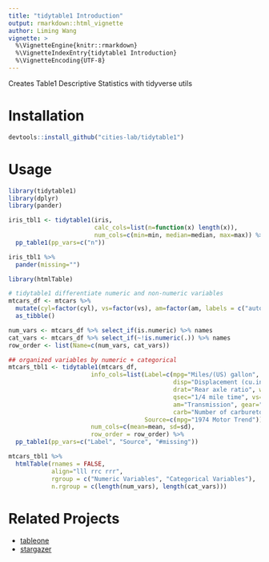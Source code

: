 ```yaml
---
title: "tidytable1 Introduction"
output: rmarkdown::html_vignette
author: Liming Wang
vignette: >
  %\VignetteEngine{knitr::rmarkdown}
  %\VignetteIndexEntry{tidytable1 Introduction}
  %\VignetteEncoding{UTF-8}
---
```


Creates Table1 Descriptive Statistics with tidyverse utils

# Installation

```r
devtools::install_github("cities-lab/tidytable1")
```

# Usage
```r
library(tidytable1)
library(dplyr)
library(pander)

iris_tbl1 <- tidytable1(iris,
                        calc_cols=list(n=function(x) length(x)),
                        num_cols=c(min=min, median=median, max=max)) %>%
  pp_table1(pp_vars=c("n")) 

iris_tbl1 %>%
  pander(missing="")
```

```r
library(htmlTable)

# tidytable1 differentiate numeric and non-numeric variables
mtcars_df <- mtcars %>%
  mutate(cyl=factor(cyl), vs=factor(vs), am=factor(am, labels = c("automatic", "manual"))) %>%
  as_tibble()

num_vars <- mtcars_df %>% select_if(is.numeric) %>% names
cat_vars <- mtcars_df %>% select_if(~!is.numeric(.)) %>% names            
row_order <- list(Name=c(num_vars, cat_vars))

## organized variables by numeric + categorical
mtcars_tbl1 <- tidytable1(mtcars_df,
                       info_cols=list(Label=c(mpg="Miles/(US) gallon", cyl="Number of cylinders", 
                                              disp="Displacement (cu.in.)", hp="Gross horsepower",
                                              drat="Rear axle ratio", wt="Weight (1000 lbs)",
                                              qsec="1/4 mile time", vs="V/S", 
                                              am="Transmission", gear="Number of forward gears",
                                              carb="Number of carburetors"),
                                      Source=c(mpg="1974 Motor Trend")),
                       num_cols=c(mean=mean, sd=sd),
                       row_order = row_order) %>%
  pp_table1(pp_vars=c("Label", "Source", "#missing"))

mtcars_tbl1 %>% 
  htmlTable(rnames = FALSE,
            align="lll rrc rrr",
            rgroup = c("Numeric Variables", "Categorical Variables"),
            n.rgroup = c(length(num_vars), length(cat_vars)))
```

# Related Projects
- [tableone](https://github.com/kaz-yos/tableone)
- [stargazer](https://cran.r-project.org/web/packages/stargazer/)
